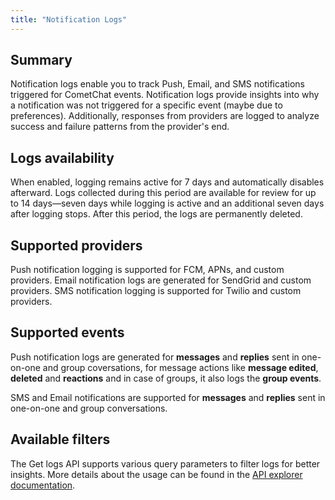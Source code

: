```yaml
---
title: "Notification Logs"
---
```


## Summary

Notification logs enable you to track Push, Email, and SMS notifications triggered for CometChat events. Notification logs provide insights into why a notification was not triggered for a specific event (maybe due to preferences). Additionally, responses from providers are logged to analyze success and failure patterns from the provider's end.

## Logs availability

When enabled, logging remains active for 7 days and automatically disables afterward. Logs collected during this period are available for review for up to 14 days—seven days while logging is active and an additional seven days after logging stops. After this period, the logs are permanently deleted.

## Supported providers

Push notification logging is supported for FCM, APNs, and custom providers. Email notification logs are generated for SendGrid and custom providers. SMS notification logging is supported for Twilio and custom providers.

## Supported events

Push notification logs are generated for **messages** and **replies** sent in one-on-one and group coversations, for message actions like **message edited**, **deleted** and **reactions** and in case of groups, it also logs the **group events**.

SMS and Email notifications are supported for **messages** and **replies** sent in one-on-one and group conversations.

## Available filters

The Get logs API supports various query parameters to filter logs for better insights. More details about the usage can be found in the [API explorer documentation](https://api-explorer.cometchat.com/reference/notifications-logs).
